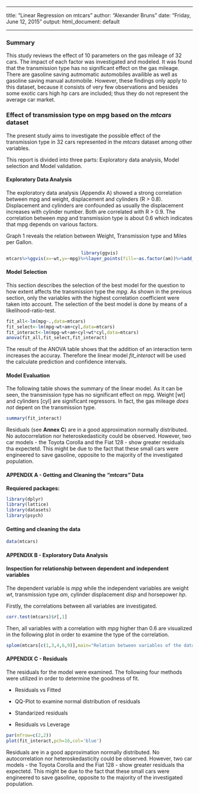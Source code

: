 
---

title: "Linear Regression on mtcars"
author: "Alexander Bruns"
date: "Friday, June 12, 2015"
output:
  html_document: default

---

### Summary

This study reviews the effect of 10 parameters on the gas mileage of 32 cars. The impact of each factor was investigated and modeled. 
It was found that the transmission type has no significant effect on the gas mileage. There are gasoline saving autmomatic automobiles availible as well as gasoline saving manual automobile.
However, these findings only apply to this dataset, because it consists of very few observations and besides some exotic cars high hp cars are included; thus they do not represent the average car market.


### Effect of transmission type on mpg based on the *mtcars* dataset

The present study aims to investigate the possible effect of the transmission type in 32 cars represented in the *mtcars* dataset among other variables.

This report is divided into three parts: Exploratory data analysis, Model selection and Model validation.

#### Exploratory Data Analysis

The exploratory data analysis (Appendix A) showed a strong correlation between mpg and weight, displacement and cylinders (R > 0.8). Displacement and cylinders are confounded as usually the displacement increases with cylinder number. Both are correlated with R > 0.9. The correlation between *mpg* and transmission type is about 0.6 which indicates that mpg depends on various factors.

Graph 1 reveals the relation between Weight, Transmission type and Miles per Gallon.  
<center>
```r
library(ggvis)
mtcars%>%ggvis(x=~wt,y=~mpg)%>%layer_points(fill=~as.factor(am))%>%add_axis("x",title="Weight [wt]")%>%add_axis("y",title="Miles per Gallon [mpg]")%>%set_options(width = 300, height = 300, keep_aspect = TRUE)
```
</center>
#### Model Selection
This section describes the selection of the best model for the question to how extent affects the transmission type the *mpg*. As shown in the previous section, only the variables with the highest correlation coefficient were taken into account. The selection of the best model is done by means of a likelihood-ratio-test.

```r
fit_all<-lm(mpg~.,data=mtcars)
fit_select<-lm(mpg~wt+am+cyl,data=mtcars)
fit_interact<-lm(mpg~wt+am+cyl+wt*cyl,data=mtcars)
anova(fit_all,fit_select,fit_interact)
```
The result of the ANOVA table shows that the addition of an interaction term increases the accuray. Therefore the linear model *fit_interact* will be used the calculate prediction and confidence intervals.

#### Model Evaluation
The following table shows the summary of the linear model. As it can be seen, the transmission type has no significant effect on mpg. Weight [wt] and cylinders [cyl] are significant regressors. 
In fact, the gas mileage _does not_ depent on the transmission type.
```r
summary(fit_interact)
```

Residuals (see __Annex C__) are in a good approximation normally distributed. No autocorrelation nor heteroskedasticity could be observed.
However, two car models - the Toyota Corolla and the Fiat 128 - show greater residuals tha expectetd. This might be due to the fact that these small cars were engineered to save gasoline, opposite to the majority of the investigated population.


\newpage 

#### APPENDIX A - Getting and Cleaning the *"mtcars"* Data

__Requiered packages:__
```r
library(dplyr)
library(lattice)
library(datasets)
library(psych)
```

#### Getting and cleaning the data

```r
data(mtcars)
```

\newpage 

#### APPENDIX B - Exploratory Data Analysis

#### Inspection for relationship between dependent and independent variables

The dependent variable is *mpg* while the independent variables are weight *wt*, transmission type *am*, cylinder displacement *disp* and horsepower *hp*. 

Firstly, the correlations between all variables are investigated.
```r
corr.test(mtcars)$r[,1]
```

Then, all variables with a correlation with *mpg* higher than 0.6 are visualized in the following plot in order to examine the type of the correlation.
```r
splom(mtcars[c(1,3,4,6,9)],main="Relation between variables of the dataset")
```

\newpage

#### APPENDIX C - Residuals

The residuals for the model were examined. The following four methods were utilized in order to determine the goodness of fit.

* Residuals vs Fitted

* QQ-Plot to examine normal distribution of residuals

* Standarized residuals

* Residuals vs Leverage

```r
par(mfrow=c(2,2))
plot(fit_interact,pch=16,col='blue')
```

Residuals are in a good approximation normally distributed. No autocorrelation nor heteroskedasticity could be observed.
However, two car models - the Toyota Corolla and the Fiat 128 - show greater residuals tha expectetd. This might be due to the fact that these small cars were engineered to save gasoline, opposite to the majority of the investigated population.

